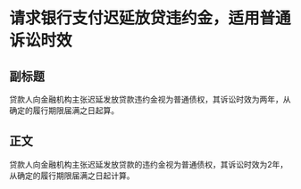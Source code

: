 # 请求银行支付迟延放贷违约金，适用普通诉讼时效
## 副标题
贷款人向金融机构主张迟延发放贷款违约金视为普通债权，其诉讼时效为两年，从确定的履行期限届满之日起算。
## 正文
贷款人向金融机构主张迟延发放贷款的违约金视为普通债权，其诉讼时效为2年，从确定的履行期限届满之日起计算。